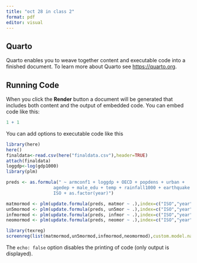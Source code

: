 ```yaml
---
title: "oct 28 in class 2"
format: pdf
editor: visual
---
```


## Quarto

Quarto enables you to weave together content and executable code into a finished document. To learn more about Quarto see <https://quarto.org>.

## Running Code

When you click the **Render** button a document will be generated that includes both content and the output of embedded code. You can embed code like this:

```r
1 + 1
```

You can add options to executable code like this

```r
library(here)
here()
finaldata<-read.csv(here("finaldata.csv"),header=TRUE)
attach(finaldata)
loggdp<-log(gdp1000)
library(plm)

preds <- as.formula(" ~ armconf1 + loggdp + OECD + popdens + urban + 
                  agedep + male_edu + temp + rainfall1000 + earthquake + drought + 
                  ISO + as.factor(year)")

matmormod <- plm(update.formula(preds, matmor ~ .),index=c("ISO","year"),effect="twoways",model="within",data=finaldata)
un5mormod <- plm(update.formula(preds, un5mor ~ .),index=c("ISO","year"),effect="twoways",model="within",data=finaldata)
infmormod <- plm(update.formula(preds, infmor ~ .),index=c("ISO","year"),effect="twoways",model="within",data=finaldata)
neomormod <- plm(update.formula(preds, neomor ~ .),index=c("ISO","year"),effect="twoways",model="within",data=finaldata)

library(texreg)
screenreg(list(matmormod,un5mormod,infmormod,neomormod),custom.model.names=c("Maternal Mortality","Under 5 Mortality","Infant Mortality","Neonatal Mortality"))


```

The `echo: false` option disables the printing of code (only output is displayed).
